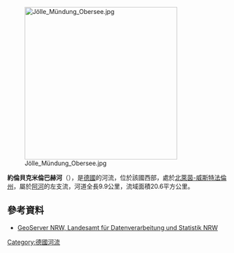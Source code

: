 {{Coord|52|3|43|N|8|34|4|E|display=title}}
[[Image:Jölle_Mündung_Obersee.jpg|350px]]

'''約倫貝克米倫巴赫河'''（{{lang-de|Jöllenbecker Mühlenbach}}），是[[德國|德國]]的河流，位於該國西部，處於[[北萊茵-威斯特法倫州|北萊茵-威斯特法倫州]]，屬於[[阿河_(韋勒河支流)|阿河]]的左支流，河道全長9.9公里，流域面積20.6平方公里。

==參考資料==
* [http://www.geoserver.nrw.de/ GeoServer NRW, Landesamt für Datenverarbeitung und Statistik NRW] {{Wayback|url=http://www.geoserver.nrw.de/ |date=20161204115214 }}

{{Germany-geo-stub}}
[[Category:德國河流|Category:德國河流]]